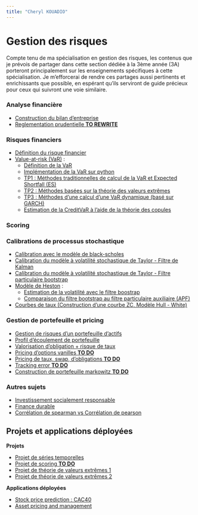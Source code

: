 ```yaml
---
title: "Cheryl KOUADIO"
---
```


# Gestion des risques


::: {.callout-note}
Compte tenu de ma spécialisation en gestion des risques, les contenus que je prévois de partager dans cette section dédiée à la 3ème année (3A) porteront principalement sur les enseignements spécifiques à cette spécialisation. Je m'efforcerai de rendre ces partages aussi pertinents et enrichissants que possible, en espérant qu'ils serviront de guide précieux pour ceux qui suivront une voie similaire.
:::


### Analyse financière
::: {.blog-section}
- [Construction du bilan d'entreprise](3A/bilan_entreprise.qmd)
- [Reglementation prudentielle  **TO REWRITE**](3A/reglementation_prudentielle.qmd)
:::

### Risques financiers
::: {.blog-section}
- [Définition du risque financier](3A/risque_def.qmd)
- [Value-at-risk (VaR)](3A/value-at-risk/var_def.qmd) :
    - [Définition de la VaR](3A/value-at-risk/var_def.qmd)
    - [Implémentation de la VaR sur python](3A/value-at-risk/var_application.qmd)
    - [TP1 : Méthodes traditionnelles de calcul de la VaR et Expected Shortfall (ES)](3A/value-at-risk/var_classiques.qmd)
    - [TP2 : Méthodes basées sur la théorie des valeurs extrêmes](3A/value-at-risk/var_evt.qmd)
    - [TP3 : Méthodes d'une calcul d'une VaR dynamique (basé sur GARCH)](3A/value-at-risk/var_garch.qmd)
    - [Estimation de la CreditVaR à l'aide de la théorie des copules](3A/value-at-risk/pj_copules.qmd)
:::

### Scoring
::: {.blog-section}
::: 

### Calibrations de processus stochastique
::: {.blog-section}
- [Calibration avec le modèle de black-scholes](3A/proc_stochastique/modele_bs.qmd)
- [Calibration du modèle à volatilité stochastique de Taylor - Filtre de Kalman](3A/proc_stochastique/modele_log_sv-part1.qmd)
- [Calibration du modèle à volatilité stochastique de Taylor - Filtre particulaire bootstrap](3A/proc_stochastique/modele_log_sv-part2.qmd)
- [Modèle de Heston](3A/proc_stochastique/modele_heston.qmd) :
    - [Estimation de la volatilité avec le filtre boostrap](3A/proc_stochastique/modele_heston.qmd)
    - [Comparaison du filtre bootstrap au filtre particulaire auxiliaire (APF)](3A/proc_stochastique/APF_filter.qmd)
- [Courbes de taux (Construction d'une courbe ZC, Modèle Hull - White)](3A/proc_stochastique/pj_courbe_tx.qmd)

:::

### Gestion de portefeuille et pricing
::: {.blog-section}
- [Gestion de risques d'un portefeuille d'actifs](3A/gestion_actifs/mesures_rsq.qmd)
- [Profil d'écoulement de portefeuille](3A/gestion_actifs/profil_liquid.qmd)
- [Valorisation d'obligation + risque de taux](3A/gestion_actifs/bond_valo.qmd)
- [Pricing d'options vanilles  **TO DO**]()
- [Pricing de taux, swap, d'obligations  **TO DO**]()
- [Tracking error  **TO DO**]()
- [Construction de portefeuille markowitz  **TO DO**]()
:::

### Autres sujets 
::: {.blog-section}
-   [Investissement socialement responsable](autres/ISR.qmd)
-   [Finance durable](autres/finance_durable.qmd)
-   [Corrélation de spearman vs Corrélation de pearson](autres/spearman-pearson.qmd)
:::

## Projets et applications déployées
::: {.blog-section}

**Projets**

- [Projet de séries temporelles](3A/rapports/rapport_series_temporelles.pdf)
- [Projet de scoring **TO DO**]()
- [Projet de théorie de valeurs extrêmes 1](3A/rapports/projet_EVT_Kouadio_Kougoum_Ouyassin.pdf)
- [Projet de théorie de valeurs extrêmes 2](3A/rapports/projet_EVT_Wane_Kouadio.pdf)

**Applications déployées**

- [Stock price prediction : CAC40](https://cac40forecast.streamlit.app/)
- [Asset pricing and management](https://github.com/Niyo-D-JC/Asset-Pricing-and-Management)
:::